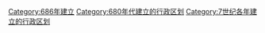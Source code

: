[[Category:686年建立|Category:686年建立]]
[[Category:680年代建立的行政区划|Category:680年代建立的行政区划]]
[[Category:7世纪各年建立的行政区划|Category:7世纪各年建立的行政区划]]
